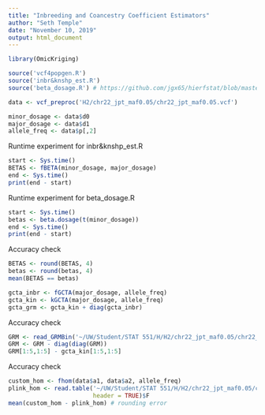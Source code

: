---
title: "Inbreeding and Coancestry Coefficient Estimators"
author: "Seth Temple"
date: "November 10, 2019"
output: html_document
---

```{r}
library(OmicKriging)
```

```{r}
source('vcf4popgen.R')
source('inbr&knshp_est.R')
source('beta_dosage.R') # https://github.com/jgx65/hierfstat/blob/master/R/beta_dosage.R
```

```{r}
data <- vcf_preproc('H2/chr22_jpt_maf0.05/chr22_jpt_maf0.05.vcf')
```

```{r}
minor_dosage <- data$d0
major_dosage <- data$d1
allele_freq <- data$p[,2]
```

Runtime experiment for inbr&knshp_est.R
```{r}
start <- Sys.time()
BETAS <- fBETA(minor_dosage, major_dosage)
end <- Sys.time()
print(end - start)
```

Runtime experiment for beta_dosage.R
```{r}
start <- Sys.time()
betas <- beta.dosage(t(minor_dosage))
end <- Sys.time()
print(end - start)
```

Accuracy check
```{r}
BETAS <- round(BETAS, 4)
betas <- round(betas, 4)
mean(BETAS == betas)
```

```{r}
gcta_inbr <- fGCTA(major_dosage, allele_freq)
gcta_kin <- kGCTA(major_dosage, allele_freq)
gcta_grm <- gcta_kin + diag(gcta_inbr)
```

Accuracy check
```{r}
GRM <- read_GRMBin('~/UW/Student/STAT 551/H/H2/chr22_jpt_maf0.05/chr22_jpt_maf0.05.grm')
GRM <- GRM - diag(diag(GRM))
GRM[1:5,1:5] - gcta_kin[1:5,1:5]
```

Accuracy check
```{r}
custom_hom <- fhom(data$a1, data$a2, allele_freq)
plink_hom <- read.table('~/UW/Student/STAT 551/H/H2/chr22_jpt_maf0.05/chr22_jpt_maf0.05.het',
                        header = TRUE)$F
mean(custom_hom - plink_hom) # rounding error
```

